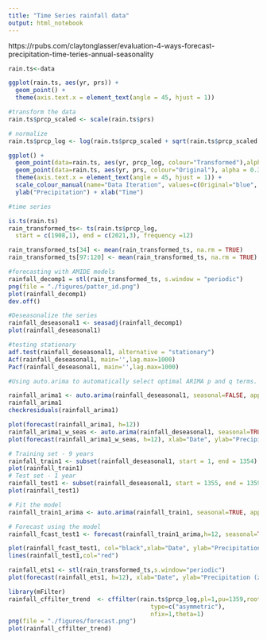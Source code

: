 ```yaml
---
title: "Time Series rainfall data"
output: html_notebook
---
```


https://rpubs.com/claytonglasser/evaluation-4-ways-forecast-precipitation-time-teries-annual-seasonality



```r
rain.ts<-data
```

```r
ggplot(rain.ts, aes(yr, prs)) + 
  geom_point() +
  theme(axis.text.x = element_text(angle = 45, hjust = 1))
```

```r

#transform the data
rain.ts$prcp_scaled <- scale(rain.ts$prs)
```

```r
# normalize
rain.ts$prcp_log <- log(rain.ts$prcp_scaled + sqrt(rain.ts$prcp_scaled ^ 2 + 1))

```

```r
ggplot() + 
  geom_point(data=rain.ts, aes(yr, prcp_log, colour="Transformed"),alpha = 0.33) +
  geom_point(data=rain.ts, aes(yr, prs, colour="Original"), alpha = 0.33)  +
  theme(axis.text.x = element_text(angle = 45, hjust = 1)) +
  scale_colour_manual(name="Data Iteration", values=c(Original="blue", Transformed="black")) +
  ylab("Precipitation") + xlab("Time")
```

```r
#time series

is.ts(rain.ts)
rain_transformed_ts<- ts(rain.ts$prcp_log,
  start = c(1908,1), end = c(2021,3), frequency =12)

rain_transformed_ts[34] <- mean(rain_transformed_ts, na.rm = TRUE)
rain_transformed_ts[97:120] <- mean(rain_transformed_ts, na.rm = TRUE)
```

```r
#forecasting with AMIDE models
rainfall_decomp1 = stl(rain_transformed_ts, s.window = "periodic")
png(file = "./figures/patter_id.png")
plot(rainfall_decomp1)
dev.off()
```

```r
#Deseasonalize the series
rainfall_deseasonal1 <- seasadj(rainfall_decomp1) 
plot(rainfall_deseasonal1)
```

```r
#testing stationary
adf.test(rainfall_deseasonal1, alternative = "stationary") 
Acf(rainfall_deseasonal1, main='',lag.max=1000)
Pacf(rainfall_deseasonal1, main='',lag.max=1000)
```

```r
#Using auto.arima to automatically select optimal ARIMA p and q terms.

rainfall_arima1 <- auto.arima(rainfall_deseasonal1, seasonal=FALSE, approximation = FALSE) 
rainfall_arima1 
checkresiduals(rainfall_arima1)

```

```r
plot(forecast(rainfall_arima1, h=12)) 
rainfall_arima1_w_seas <- auto.arima(rainfall_deseasonal1, seasonal=TRUE, approximation = FALSE) #create ARIMA model
plot(forecast(rainfall_arima1_w_seas, h=12), xlab="Date", ylab="Precipitation (z-score)") #plot forecast
```

```r
# Training set - 9 years
rainfall_train1 <- subset(rainfall_deseasonal1, start = 1, end = 1354)
plot(rainfall_train1)
# Test set - 1 year
rainfall_test1 <- subset(rainfall_deseasonal1, start = 1355, end = 1359)
plot(rainfall_test1)

```

```r
# Fit the model
rainfall_train1_arima <- auto.arima(rainfall_train1, seasonal=TRUE, approximation = FALSE)

# Forecast using the model 
rainfall_fcast_test1 <- forecast(rainfall_train1_arima,h=12, seasonal=TRUE, approximation = FALSE)
```


```r
plot(rainfall_fcast_test1, col="black",xlab="Date", ylab="Precipitation (z-score)") 
lines(rainfall_test1,col="red") 

rainfall_ets1 <- stl(rain_transformed_ts,s.window="periodic")
plot(forecast(rainfall_ets1, h=12), xlab="Date", ylab="Precipitation (z-score)")
```

```r

library(mFilter)
rainfall_cffilter_trend  <- cffilter(rain.ts$prcp_log,pl=1,pu=1359,root=FALSE,drift=FALSE,
                                        type=c("asymmetric"),
                                        nfix=1,theta=1)
png(file = "./figures/forecast.png")
plot(rainfall_cffilter_trend) 

```






